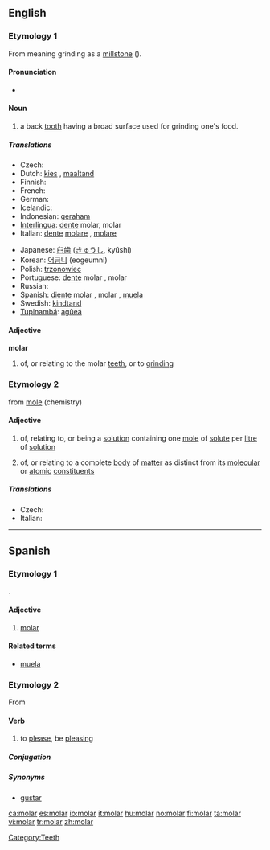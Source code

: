 ==English==

===Etymology 1===
From {{etyl|la}} {{term|molaris|lang=la}} meaning grinding as a [[millstone]] ({{term|mola|lang=la}}).

====Pronunciation====
* {{rhymes|əʊlə(r)}}

====Noun====
{{en-noun}}

# a back [[tooth]] having a broad surface used for grinding one's food.

=====Translations=====
{{trans-top|back tooth}}
* Czech: {{t-|cs|stolička|f}}
* Dutch: [[kies]] {{m}}, [[maaltand]] {{m}}
* Finnish: {{t-|fi|poskihammas}}
* French: {{t|fr|molaire|f}}
* German: {{t+|de|Backenzahn|m}}
* Icelandic: {{t-|is|jaxl|m}}
* Indonesian: [[geraham]]
* [[Interlingua]]: [[dente]] molar, molar
* Italian: [[dente]] [[molare]] {{m}}, [[molare]] {{m}}
{{trans-mid}}
* Japanese: [[臼歯]] ([[きゅうし]], kyūshi)
* Korean: [[어금니]] (eogeumni)
* Polish: [[trzonowiec]] {{m}}
* Portuguese: [[dente]] molar {{m}}, molar {{m}}
* Russian: {{t-|ru|коренной зуб|m|tr=korennój zub|sc=Cyrl}}
* Spanish: [[diente]] molar {{m}}, molar {{m}}, [[muela]] {{f}}
* Swedish: [[kindtand]] {{c}}
* [[Tupinambá]]: [[agûeá]]
{{trans-bottom}}

====Adjective====
'''molar'''

# of, or relating to the molar [[teeth]], or to [[grind]]ing

===Etymology 2===
from [[mole]] (chemistry)

====Adjective====
{{en-adj|-}}

# {{chemistry}} of, relating to, or being a [[solution]] containing one [[mole]] of [[solute]] per [[litre]] of [[solution]]
# {{physics}} of, or relating to a complete [[body]] of [[matter]] as distinct from its [[molecular]] or [[atomic]] [[constituent]]s

=====Translations=====
{{top}}
* Czech: {{t-|cs|molární}}
* Italian: {{t-|it|molare}}
{{mid}}

{{bottom}}

[[Category:Teeth]]

----

==Spanish==

===Etymology 1===
{{etyl|la|es}} {{term|molaris|molāris|lang=la}}.

====Adjective====
{{es-adj|f=molar|pl=molares}}

# [[#English|molar]]

====Related terms====
* [[muela]]

===Etymology 2===
From {{etyl|rmr|es}}

====Verb====
{{es-verb|mol|ar}}

# {{context|lang=es|colloquial|intransitive}} to [[please]], be [[pleasing]]

=====Conjugation=====
{{es-conj-ar|mol}}

=====Synonyms=====
* [[gustar]]

[[ca:molar]]
[[es:molar]]
[[io:molar]]
[[it:molar]]
[[hu:molar]]
[[no:molar]]
[[fi:molar]]
[[ta:molar]]
[[vi:molar]]
[[tr:molar]]
[[zh:molar]]